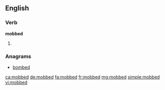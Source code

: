 ==English==

===Verb===
'''mobbed'''

# {{en-past of|mob}}

===Anagrams===
* [[bombed#English|bombed]]

[[ca:mobbed]]
[[de:mobbed]]
[[fa:mobbed]]
[[fr:mobbed]]
[[mg:mobbed]]
[[simple:mobbed]]
[[vi:mobbed]]